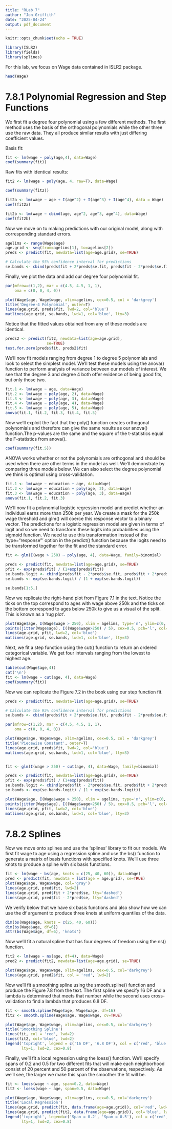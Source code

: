```yaml
---
title: "RLab 7"
author: "Jon Griffith"
date: "2025-04-24"
output: pdf_document
---
```


```r
knitr::opts_chunk$set(echo = TRUE)
```

```r
library(ISLR2)
library(fields)
library(splines)
```

For this lab, we focus on Wage data contained in ISLR2 package.

```r
head(Wage)
```

# 7.8.1 Polynomial Regression and Step Functions

We first fit a degree four polynomial using a few different methods. The first method uses the basis of the orthogonal polynomials while the other three use the raw data. They all produce similar results with just differing coefficient values.

Basis fit:

```r
fit <- lm(wage ~ poly(age,4), data=Wage)
coef(summary(fit))
```

Raw fits with identical results:

```r
fit2 <- lm(wage ~ poly(age, 4, raw=T), data=Wage)

coef(summary(fit2))
```

```r
fit2a <- lm(wage ~ age + I(age^2) + I(age^3) + I(age^4), data = Wage)
coef(fit2a)
```

```r
fit2b <- lm(wage ~ cbind(age, age^2, age^3, age^4), data=Wage)
coef(fit2b)
```

Now we move on to making predictions with our original model, along with corresponding standard errors.

```r
agelims <- range(Wage$age)
age.grid <- seq(from=agelims[1], to=agelims[2])
preds <- predict(fit, newdata=list(age=age.grid), se=TRUE)

# Calculate the 95% confidence interval for predictions
se.bands <- cbind(preds$fit + 2*preds$se.fit, preds$fit - 2*preds$se.fit)
```

Finally, we plot the data and add our degree four polynomial fit.

```r
par(mfrow=c(1,2), mar = c(4.5, 4.5, 1, 1),
    oma = c(0, 0, 4, 0))

plot(Wage$age, Wage$wage, xlim=agelims, cex=0.5, col = 'darkgrey')
title('Degree-4 Polynomial', outer=T)
lines(age.grid, preds$fit, lwd=2, col='blue')
matlines(age.grid, se.bands, lwd=1, col='blue', lty=3)
```

Notice that the fitted values obtained from any of these models are identical.

```r
preds2 <- predict(fit2, newdata=list(age=age.grid),
                  se=TRUE)
test.for.zero(preds$fit, preds2$fit)
```

We'll now fit models ranging from degree 1 to degree 5 polynomials and look to select the simplest model. We'll test these models using the anova() function to perform analysis of variance between our models of interest. We see that the degree 3 and degree 4 both offer evidence of being good fits, but only those two.

```r
fit.1 <- lm(wage ~ age, data=Wage)
fit.2 <- lm(wage ~ poly(age, 2), data=Wage)
fit.3 <- lm(wage ~ poly(age, 3), data=Wage)
fit.4 <- lm(wage ~ poly(age, 4), data=Wage)
fit.5 <- lm(wage ~ poly(age, 5), data=Wage)
anova(fit.1, fit.2, fit.3, fit.4, fit.5)
```

Now we'll exploit the fact that the poly() function creates orthogonal polynomials and therefore can give the same results as our anova() function.The p-values are the same and the square of the t-statistics equal the F-statistics from anova().

```r
coef(summary(fit.5))
```

ANOVA works whether or not the polynomials are orthogonal and should be used when there are other terms in the model as well. We'll demonstrate by comparing three models below. We can also select the degree polynomial we think is optimal using cross-validation.

```r
fit.1 <- lm(wage ~ education + age, data=Wage)
fit.2 <- lm(wage ~ education + poly(age, 2), data=Wage)
fit.3 <- lm(wage ~ education + poly(age, 3), data=Wage)
anova(fit.1, fit.2, fit.3)
```

We'll now fit a polynomial logistic regression model and predict whether an individual earns more than 250k per year. We create a mask for the 250k wage threshold and glm() will coerce this response vector to a binary vector. The predictions for a logistic regression model are given in terms of logit and so we need to transform these logits into probabilities using the sigmoid function. We need to use this transformation instead of the 'type="response"' option in the predict() function because the logits need to be transformed together for the fit and the standard error.

```r
fit <- glm(I(wage > 250) ~ poly(age, 4), data=Wage, family=binomial)

preds <- predict(fit, newdata=list(age=age.grid), se=TRUE)
pfit <- exp(preds$fit) / (1+exp(preds$fit))
se.bands.logit <- cbind(preds$fit - 2*preds$se.fit, preds$fit + 2*preds$se.fit)
se.bands <- exp(se.bands.logit) / (1 + exp(se.bands.logit))

se.bands[1:5,]
```

Now we replicate the right-hand plot from Figure 7.1 in the text. Notice the ticks on the top correspond to ages with wage above 250k and the ticks on the bottom correspond to ages below 250k to give us a visual of the split. This is known as a 'rug plot'.

```r
plot(Wage$age, I(Wage$wage > 250), xlim = agelims, type='n', ylim=c(0, 0.2))
points(jitter(Wage$age), I((Wage$wage>250) / 5), cex=0.5, pch='l', col='darkgrey')
lines(age.grid, pfit, lwd=2, col='blue')
matlines(age.grid, se.bands, lwd=1, col='blue', lty=3)
```

Next, we fit a step function using the cut() function to return an ordered categorical variable. We get four intervals ranging from the lowest to highest age.

```r
table(cut(Wage$age,4))
cat('\n')
fit <- lm(wage ~ cut(age, 4), data=Wage)
coef(summary(fit))
```

Now we can replicate the Figure 7.2 in the book using our step function fit.

```r
preds <- predict(fit, newdata=list(age=age.grid), se=TRUE)

# Calculate the 95% confidence interval for predictions
se.bands <- cbind(preds$fit + 2*preds$se.fit, preds$fit - 2*preds$se.fit)
```

```r
par(mfrow=c(1,2), mar = c(4.5, 4.5, 1, 1),
    oma = c(0, 0, 4, 0))

plot(Wage$age, Wage$wage, xlim=agelims, cex=0.5, col = 'darkgrey')
title('Piecewise Constant', outer=T)
lines(age.grid, preds$fit, lwd=2, col='blue')
matlines(age.grid, se.bands, lwd=1, col='blue', lty=3)


fit <- glm(I(wage > 250) ~ cut(age, 4), data=Wage, family=binomial)

preds <- predict(fit, newdata=list(age=age.grid), se=TRUE)
pfit <- exp(preds$fit) / (1+exp(preds$fit))
se.bands.logit <- cbind(preds$fit - 2*preds$se.fit, preds$fit + 2*preds$se.fit)
se.bands <- exp(se.bands.logit) / (1 + exp(se.bands.logit))

plot(Wage$age, I(Wage$wage > 250), xlim = agelims, type='n', ylim=c(0, 0.2))
points(jitter(Wage$age), I((Wage$wage>250) / 5), cex=0.5, pch='l', col='darkgrey')
lines(age.grid, pfit, lwd=2, col='blue')
matlines(age.grid, se.bands, lwd=1, col='blue', lty=3)
```

# 7.8.2 Splines

Now we move onto splines and use the 'splines' library to fit our models. We first fit wage to age using a regression spline and use the bs() function to generate a matrix of basis functions with specified knots. We'll use three knots to produce a spline with six basis functions.

```r
fit <- lm(wage ~ bs(age, knots = c(25, 40, 60)), data=Wage)
pred <- predict(fit, newdata = list(age = age.grid), se=TRUE)
plot(Wage$age, Wage$wage, col='gray')
lines(age.grid, pred$fit, lwd=2)
lines(age.grid, pred$fit + 2*pred$se, lty='dashed')
lines(age.grid, pred$fit - 2*pred$se, lty='dashed')
```

We verify below that we have six basis functions and also show how we can use the df argument to produce three knots at uniform quantiles of the data.

```r
dim(bs(Wage$age, knots = c(25, 40, 60)))
dim(bs(Wage$age, df=6))
attr(bs(Wage$age, df=6), 'knots')
```

Now we'll fit a natural spline that has four degrees of freedom using the ns() function.

```r
fit2 <- lm(wage ~ ns(age, df=4), data=Wage)
pred2 <- predict(fit2, newdata=list(age=age.grid), se=TRUE)

plot(Wage$age, Wage$wage, xlim=agelims, cex=0.5, col='darkgrey')
lines(age.grid, pred2$fit, col = 'red', lwd=2)
```

Now we'll fit a smoothing spline using the smooth.spline() function and produce the Figure 7.8 from the text. The first spline we specify 16 DF and a lambda is determined that meets that number while the second uses cross-validation to find a lambda that produces 6.8 DF.

```r
fit <- smooth.spline(Wage$age, Wage$wage, df=16)
fit2 <- smooth.spline(Wage$age, Wage$wage, cv=TRUE)

plot(Wage$age, Wage$wage, xlim=agelims, cex=0.5, col='darkgrey')
title('Smoothing Spline')
lines(fit, col = 'red', lwd=2)
lines(fit2, col='blue', lwd=2)
legend('topright', legend = c('16 DF', '6.8 DF'), col = c('red', 'blue'),
       lty=1, lwd=2, cex=0.8)
```

Finally, we'll fit a local regression using the loess() function. We'll specify spans of 0.2 and 0.5 for two different fits that will make each neighborhood consist of 20 percent and 50 percent of the observations, respectively. As we'll see, the larger we make this span the smoother the fit will be.

```r
fit <- loess(wage ~ age, span=0.2, data=Wage)
fit2 <- loess(wage ~ age, span=0.5, data=Wage)

plot(Wage$age, Wage$wage, xlim=agelims, cex=0.5, col='darkgrey')
title('Local Regression')
lines(age.grid, predict(fit, data.frame(age=age.grid)), col='red', lwd=2)
lines(age.grid, predict(fit2, data.frame(age=age.grid)), col='blue', lwd=2)
legend('topright', legend=c('Span = 0.2', 'Span = 0.5'), col = c('red', 'blue'),
       lty=1, lwd=2, cex=0.8)
```










